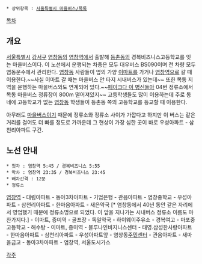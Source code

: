  * 상위항목 : [[서울특별시 마을버스/목록]]

[[목차]]

== 개요 ==
[[서울특별시]] [[강서구]] [[염창동]]의 [[염창역]]에서 출발해 [[등촌동]]의 경복비즈니스고등학교를 잇는 마을버스이다. 이 노선에서 운행되는 차종은 모두 대우버스 BS090이며 전 차량 모두 염동운수에서 관리한다. [[염창동]] 사람들이 옆의 가양 [[이마트]]를 가거나 [[염창역]]으로 갈 때 이용한다.~~사실 이마트 갈 때는 마을버스 안 타지 시내버스가 있는데~~ 또한 목동 지역을 운행하는 마을버스와도 연계되어 있다.~~[[페이크다 이 병신들아]] 04번 정류소에서 목동 마을버스 정류장이 800m 떨어져있지~~ 고등학생들도 많이 이용하는데 주로 동네에 고등학교가 없는 [[염창동]] 학생들이 등촌동 쪽의 고등학교를 등교할 때 이용한다.

아무래도 [[마을버스]]이기 때문에 정류소와 정류소 사이가 가깝다고 하지만 이 버스는 같은 거리를 걸어도 더 빠를 정도로 가까운데 그 현상이 가장 심한 곳이 바로 우성아파트 - 삼천리아파트 구간.

== 노선 안내 ==

 * 첫차 : 염창역 5:45 / 경복비즈니스 5:55
 * 막차 : 염창역 23:35 / 경복비즈니스 23:45
 * 배차간격 : 12분
 * 정류소

[[염창역]] - 대림아파트 - 동아3차아파트 - 기업은행 - 관음아파트 - 염창중학교 - 우성아파트 - 삼천리아파트 - 한마음아파트 - 새은약국 [* 염창동에서 40년 동안 같은 자리에서 영업했기 때문에 정류소명으로 되었다. 이 앞을 지나가는 시내버스 정류소 이름도 마찬가지다.] - 이마트, 증미역 - 골프장 - 독일약국 - 하이웨이주유소 - 경복여고 - 마포중고등학교 - 해수탕 - 이마트, 증미역 - 블루나인비지니스센터 - 태영.삼성한사랑아파트 - 한마음아파트 - 삼천리아파트 - 우성아파트앞 - 염창동[[주민센터]] - 관음아파트 - 새마을금고 - 동아3차아파트 - 염창역, 서울도시가스

[[각주]]
